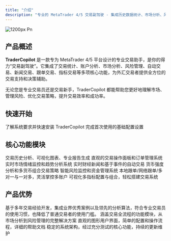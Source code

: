 ```yaml
---
title: "介绍"
description: "专业的 MetaTrader 4/5 交易副驾驶 - 集成历史数据统计、市场分析、风险管理、自动交易等多项核心功能，并且功能还在不断增加。"
---
```


![1200px Pn](/images/tradecopilot.png)

## 产品概述

**TraderCopilot** 是一款专为 MetaTrader 4/5 平台设计的专业交易助手，是你的得力“交易副驾驶”。它集成了交易统计、账户分析、市场分析、风险管理、自动交易、新闻交易、跟单交易、指标交易等多项核心功能，为外汇交易者提供全方位的交易支持和决策辅助。

无论您是专业交易员还是交易新手，TraderCopilot 都能帮助您更好地理解市场、管理风险、优化交易策略，提升交易效率和成功率。

## 快速开始

<CardGroup cols={2}>
  <Card title="快速安装" icon="download" href="/quick-start">
    了解系统要求并快速安装 TraderCopilot
  </Card>
  <Card title="基础配置" icon="gear" href="/quick-start#基础配置">
    完成首次使用的基础配置设置
  </Card>
</CardGroup>

## 核心功能模块

<CardGroup cols={3}>
  <Card title="智能分析" icon="chart-line" href="/modules/analyse">
    交易历史分析、可视化图表、专业报告生成
  </Card>
  <Card title="交易助手" icon="hand-holding-dollar" href="/modules/assistant">
    直观的交易操作面板和订单管理系统
  </Card>
  <Card title="市场分析" icon="chart-mixed" href="/modules/market">
    实时市场情绪监控和趋势分析系统
  </Card>
  <Card title="新闻面板" icon="newspaper" href="/modules/news">
    实时财经新闻和基于事件的自动交易
  </Card>
  <Card title="篮子交易" icon="basket-shopping" href="/modules/basket">
    货币强度分析和多货币组合交易策略
  </Card>
  <Card title="风险控制" icon="shield-check" href="/modules/risk">
    智能风险监控和资金管理系统
  </Card>
  <Card title="跟单交易" icon="sparkles">
    本地跟单/网络跟单/多对一与一对多，灵活掌控多账户
  </Card>
  <Card title="多指标交易" icon="sparkles">
    可视化多指标配置与组合，轻松搭建交易系统
  </Card>
</CardGroup>

## 产品优势

<AccordionGroup>
  <Accordion title="专业性" icon="star">
    基于多年交易经验开发，集成业界优秀案例以及领先的分析算法，符合专业交易员的使用习惯，也降低了普通交易者的使用门槛。
  </Accordion>
  <Accordion title="全面性" icon="list-check">
    涵盖交易全流程的功能模块，从市场分析到风险管理的完整解决方案
  </Accordion>
  <Accordion title="易用性" icon="user-check">
    直观的图形用户界面，简单的配置和操作流程，详细的帮助文档
  </Accordion>
  <Accordion title="可靠性" icon="shield">
    稳定的系统架构，经过充分测试的核心功能，持续的更新维护
  </Accordion>
</AccordionGroup>